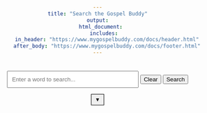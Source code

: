 ```yaml
---
title: "Search the Gospel Buddy"
output:
  html_document:
    includes:
      in_header: "https://www.mygospelbuddy.com/docs/header.html"
      after_body: "https://www.mygospelbuddy.com/docs/footer.html"
---
```


<head>
<style>
  body {
    text-align: center;
  }
  #plotContainer {
    width: 100%;
    max-width: 600px;
    max-height: 80vh; /* Limits the height to 80% of the viewport height */
    margin: auto;
    overflow: hidden; /* Ensures no overflow */
  }
  canvas {
    width: 100% !important;
    height: auto !important;
    max-height: 100%;
  }
  
  .dropdown {
    position: relative;
    display: inline-block;
  }
  
  .dropbtn {
      background-color: #00000; /* Gray background */
      color: black; /* Black text */
      padding: 5px 8px; /* Less padding */
      font-size: 12px;
      border: 1px solid black; /* Black border */
      cursor: pointer;
  }
  
  .dropbtn::after {
      content: '\25BC'; /* Black down-pointing triangle */
      font-size: 12px;
      color: black;
  }
  
  .dropdown-content {
      display: none;
      position: absolute;
      background-color: #f9f9f9;
      min-width: 160px;
      box-shadow: 0px 8px 16px 0px rgba(0,0,0,0.2);
      z-index: 1;
      left: 50%;
      transform: translateX(-50%);
  }
  
  .dropdown-content label {
      color: black;
      padding: 12px 16px;
      text-decoration: none;
      display: block;
  }
  
  .dropdown:hover .dropdown-content {
      display: block;
  }

</style>

</head>

<script src="https://cdnjs.cloudflare.com/ajax/libs/PapaParse/5.3.0/papaparse.min.js"></script>
<script src="https://www.mygospelbuddy.com/search/words-search.js"></script>

<input type="text" id="wordInput" placeholder="Enter a word to search..." style="width: 60%; padding: 10px; margin-top: 20px;">
<button onclick="clearSearch()">Clear</button>
<button onclick="searchAndDisplay()">Search</button>


<div class="dropdown">
  <button id="dropdownButton" class="dropbtn"></button>
  <div id="dropdownContent" class="dropdown-content">
  <label>by conference <input type="checkbox" id="conferenceToggle"></label>
  </div>
</div>

<div id="plotContainer">
  <canvas id="plotCanvas"></canvas>
</div>

<div id="tableContainer">
</div>
